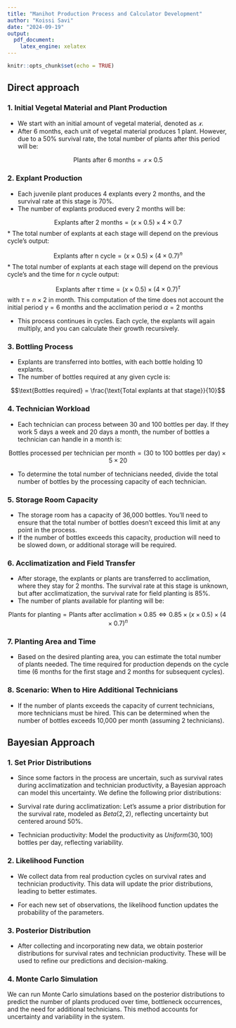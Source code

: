 ```yaml
---
title: "Manihot Production Process and Calculator Development"
author: "Koissi Savi"
date: "2024-09-19"
output: 
  pdf_document:
    latex_engine: xelatex
---
```


```r
knitr::opts_chunk$set(echo = TRUE)
```

## Direct approach

### 1. Initial Vegetal Material and Plant Production

* We start with an initial amount of vegetal material, denoted as 
$𝑥$.
* After 6 months, each unit of vegetal material produces 1 plant. However, due to a 50% survival rate, the total number of plants after this period will be:

$$\text{Plants after 6 months}=𝑥\times 0.5$$

### 2. Explant Production

* Each juvenile plant produces 4 explants every 2 months, and the survival rate at this stage is 70%.
* The number of explants produced every 2 months will be:

$$\text{Explants after 2 months} = (x \times 0.5) \times 4 \times 0.7$$ 
* The total number of explants at each stage will depend on the previous cycle’s output:

$$\text{Explants after n cycle} = (x \times 0.5) \times (4 \times 0.7)^n$$ 
* The total number of explants at each stage will depend on the previous cycle’s and the time for $n$ cycle output:

$$\text{Explants after }  \tau \text{ time} = (x \times 0.5) \times (4 \times 0.7)^\tau$$ 
with $\tau = n\times 2$ in month. This computation of the time does not account the initial period $\gamma = 6 \text{ months}$ and the acclimation period $\alpha = 2 \text{ months}$

* This process continues in cycles. Each cycle, the explants will again multiply, and you can calculate their growth recursively.

### 3. Bottling Process

* Explants are transferred into bottles, with each bottle holding 10 explants.
* The number of bottles required at any given cycle is:

$$\text{Bottles required} = \frac{\text{Total explants at that stage}}{10}$$


### 4. Technician Workload

* Each technician can process between 30 and 100 bottles per day. If they work 5 days a week and 20 days a month, the number of bottles a technician can handle in a month is:

$$\text{Bottles processed per technician per month}=(\text{30 to 100 bottles per day}) \times 5 \times 20 $$ 

* To determine the total number of technicians needed, divide the total number of bottles by the processing capacity of each technician.

### 5. Storage Room Capacity

* The storage room has a capacity of 36,000 bottles. You’ll need to ensure that the total number of bottles doesn’t exceed this limit at any point in the process.
* If the number of bottles exceeds this capacity, production will need to be slowed down, or additional storage will be required.

### 6. Acclimatization and Field Transfer

* After storage, the explants or plants are transferred to acclimation, where they stay for 2 months. The survival rate at this stage is unknown, but after acclimatization, the survival rate for field planting is 85%.
* The number of plants available for planting will be:

$$\text{Plants for planting} =   \text{Plants after acclimation} \times 0.85  \Leftrightarrow  0.85 \times (x \times 0.5) \times (4 \times 0.7)^n $$

### 7. Planting Area and Time

* Based on the desired planting area, you can estimate the total number of plants needed. The time required for production depends on the cycle time (6 months for the first stage and 2 months for subsequent cycles).

### 8. Scenario: When to Hire Additional Technicians

* If the number of plants exceeds the capacity of current technicians, more technicians must be hired. This can be determined when the number of bottles exceeds 10,000 per month (assuming 2 technicians).

## Bayesian Approach

### 1. Set Prior Distributions

* Since some factors in the process are uncertain, such as survival rates during acclimatization and technician productivity, a Bayesian approach can model this uncertainty. We define the following prior distributions:

* Survival rate during acclimatization:
Let’s assume a prior distribution for the survival rate, modeled as 
$Beta(2,2)$, reflecting uncertainty but centered around 50%.

* Technician productivity:
Model the productivity as 
$Uniform(30,100)$ bottles per day, reflecting variability.

### 2. Likelihood Function

* We collect data from real production cycles on survival rates and technician productivity. This data will update the prior distributions, leading to better estimates. 

* For each new set of observations, the likelihood function updates the probability of the parameters.

### 3. Posterior Distribution

* After collecting and incorporating new data, we obtain posterior distributions for survival rates and technician productivity. These will be used to refine our predictions and decision-making.

### 4. Monte Carlo Simulation

We can run Monte Carlo simulations based on the posterior distributions to predict the number of plants produced over time, bottleneck occurrences, and the need for additional technicians. This method accounts for uncertainty and variability in the system.